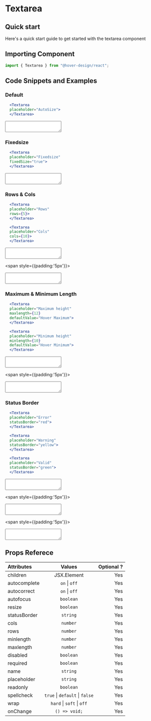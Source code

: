 # Textarea

## Quick start

Here's a quick start guide to get started with the textarea component

## Importing Component

```jsx
import { Textarea } from "@hover-design/react";
```

## Code Snippets and Examples

### Default

```jsx
  <Textarea
  placeholder="AutoSize">
  </Textarea>
```

<Textarea
  placeholder="AutoSize">
  </Textarea>

### Fixedsize

```jsx
  <Textarea
  placeholder="Fixedsize"
  fixedSize="true">
  </Textarea>
```

<Textarea
  placeholder="Fixedsize"
  fixedSize="true">
  </Textarea>

### Rows & Cols

```jsx
  <Textarea
  placeholder="Rows"
  rows={5}>
  </Textarea>
```
```jsx
  <Textarea
  placeholder="Cols"
  cols={10}>
  </Textarea>
```

<Textarea
  placeholder="Rows"
  rows={5}>
  </Textarea>
<span style={{padding:'5px'}}></span>
<Textarea
  placeholder="Cols"
  cols={10}>
  </Textarea>

### Maximum & Minimum Length

```jsx
  <Textarea
  placeholder="Maximum height"
  maxlength={12}
  defaultValue="Hover Maximum">
  </Textarea>
```
```jsx
  <Textarea
  placeholder="Minimum height"
  minlength={10}
  defaultValue="Hover Minimum">
  </Textarea>
```

<Textarea
  placeholder="Maximum Length"
  maxlength={12}
  defaultValue="Hover Maximum">
  </Textarea>
<span style={{padding:'5px'}}></span>
<Textarea
  placeholder="Minimum Length"
  minlength={10}
  defaultValue="Hover Minimum">
  </Textarea>

### Status Border

```jsx
  <Textarea
  placeholder="Error"
  statusBorder="red">
  </Textarea>
```
```jsx
  <Textarea
  placeholder="Warning"
  statusBorder="yellow">
  </Textarea>
```
```jsx
  <Textarea
  placeholder="Valid"
  statusBorder="green">
  </Textarea>
```

<Textarea
  placeholder="Error"
  statusBorder="red">
  </Textarea>
<span style={{padding:'5px'}}></span>
<Textarea
  placeholder="Warning"
  statusBorder="yellow">
  </Textarea>
<span style={{padding:'5px'}}></span>
<Textarea
  placeholder="Valid"
  statusBorder="green">
  </Textarea>

## Props Referece

| Attributes    |                         Values                          | Optional ? |
| :-------------| :-----------------------------------------------------: | ---------: |
| children      |                       JSX.Element                       |        Yes |
| autocomplete  | `on` &#124; `off`                                       |        Yes |
| autocorrect   |         `on` &#124; `off`                               |        Yes |
| autofocus     | `boolean`                                               |        Yes |
| resize        | `boolean`                                               |        Yes |
| statusBorder  | `string`                                                |        Yes |
| cols          | `number`                                                |        Yes |
| rows          | `number`                                                |        Yes |  
| minlength     | `number`                                                |        Yes |
| maxlength     | `number`                                                |        Yes |
| disabled      | `boolean`                                               |        Yes |
| required      | `boolean`                                               |        Yes |
| name          | `string`                                                |        Yes |
| placeholder   | `string`                                                |        Yes |
| readonly      | `boolean`                                               |        Yes |
| spellcheck    | `true` &#124; `default` &#124; `false`                  |        Yes |
| wrap          | `hard` &#124; `soft` &#124; `off`                       |        Yes |
| onChange      | `() => void;`                                           |        Yes |
